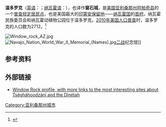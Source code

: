 {{Infobox settlement
|official_name            = 温多罗克<br>{{lang|en|Window Rock}}
|native_name              = {{lang|nv|Tségháhoodzání}}
|settlement_type          = [[普查规定居民点|普查规定居民点]]
|image_skyline            = Navajo Nation Council Chambers 6809.jpg
|imagesize                =
|image_caption            = 纳瓦霍国委员会会议地点
|image_seal               =
|image_map                = Apache_County_Incorporated_and_Unincorporated_areas_Window_Rock_highlighted.svg
|mapsize                  = 250px
|map_caption              = 在[[亚利桑那州|亚利桑那州]][[阿帕奇县|阿帕奇县]]的位置
|image_map1               =
|mapsize1                 =
|map_caption1             =
|subdivision_type         = 国家
|subdivision_type1        = 州
|subdivision_type2        = 县
|subdivision_name         = [[美国|美国]]
|subdivision_name1        = [[亚利桑那州|亚利桑那州]]
|subdivision_name2        = [[阿帕奇县|阿帕奇县]]
|government_type          =
|leader_title             =
|leader_name              =
|established_date         =
|area_magnitude           =
|area_total_km2           = 13.7
|area_total_sq_mi         = 
|area_land_km2            = 13.7
|area_land_sq_mi          = 
|area_water_km2           = 0.0
|area_water_sq_mi         = 
|elevation_ft             = 6830
|elevation_m              = 2082
|population_as_of         = 2010
|population_footnotes     =
|population_total         = 2712
|population_metro         =
|population_density_km2   = 198.4
|population_density_sq_mi = 
|timezone                 = [[北美山区时间|北美山区时间]]
|utc_offset               = -7
|timezone_DST             = [[北美山区时间|北美山区夏令时间]]
|utc_offset_DST           = -6
|coordinates_display      = inline,title
|coordinates_type         = region:US_type:city
|latd = 35 |latm = 40 |lats = 22 |latNS = N
|longd = 109 |longm = 3 |longs = 44 |longEW = W
|footnotes                =
|website                  =
}}

'''温多罗克'''（[[英语|英语]]：{{lang|en|Window Rock}}；[[纳瓦霍语|纳瓦霍语]]：{{lang|nv|Tségháhoodzání}}），也译作'''窗石城'''，是[[美国|美国]][[亚利桑那州|亚利桑那州]][[阿帕奇县|阿帕奇县]]的一个[[普查规定居民点|普查规定居民点]]，也是美国最大的[[印第安保留地|印第安保留地]]——[[纳瓦霍国|纳瓦霍国]]的[[首府|首府]]。纳瓦霍民族委员会和纳瓦霍动植物公园位于温多罗克。[[2010年美国人口普查|2010年美国人口普查]]时，温多罗克的人口数为2712。<ref name="Census 2010">{{cite web| url=http://factfinder2.census.gov/bkmk/table/1.0/en/DEC/10_DP/G001/1600000US0483720| title=Geographic Identifiers: 2010 Demographic Profile Data (G001): Window Rock CDP, Arizona| publisher=U.S. Census Bureau, American Factfinder| accessdate=May 1, 2013}}</ref>

[[Image:Window_rock_AZ.jpg|thumb]]
[[Image:Navajo_Nation_World_War_II_Memorial_(Names).jpg|thumb]][[二战|二战]]纪念馆]]

== 参考资料 ==
{{Reflist}}

== 外部链接 ==
{{Commons category|Window Rock, Arizona}}
*[http://www.city-data.com/city/Window-Rock-Arizona.html Window Rock profile, with more links to the most interesting sites about Tségháhoodzání and the Dinétah] {{Wayback|url=http://www.city-data.com/city/Window-Rock-Arizona.html |date=20201127014704 }}
{{阿帕契縣 (亞利桑那州)}}
[[Category:亚利桑那州城市|Category:亚利桑那州城市]]